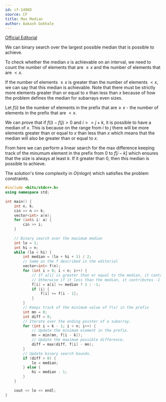 ```yaml
---
id: cf-1486D
source: CF
title: Max Median
author: Aakash Gokhale
---
```


[Official Editorial](https://codeforces.com/blog/entry/87849)

We can binary search over the largest possible median that is possible to achieve.

To check whether the median $x$ is achievable on an interval, we need to count the number of elements that are $\ge x$ and the number of elements that are $< x$.

If the number of elements $\ge x$ is greater than the number of elements $< x$, we can say that this median is achievable.
Note that there must be strictly more elements greater than or equal to $x$ than less than $x$ because of how the problem defines the median for subarrays even sizes.

Let $f(i)$ be the number of elements in the prefix that are$\ge x$ - the number of elements in the prefix that are $< x$.

We can prove that if $f(i) - f(j) > 0$ and $i >= j + k$, it is possible to have a median of $x$.
This is because on the range from $i$ to $j$ there will be more elements greater than or equal to $x$ than less than $x$ which means that the median will also be greater than or equal to $x$.

From here we can perform a linear search for the max difference keeping track of the minumum element in the prefix from $0$ to $f[i - k]$ which ensures that the size is always at least $k$. If it greater than $0$, then this median is possible to achieve.

The solution's time complexity in $O(nlogn)$ which satisfies the problem constraints.

<LanguageSection>

<CPPSection>

```cpp
#include <bits/stdc++.h>
using namespace std;
 
int main() {
	int n, k;
	cin >> n >> k;
	vector<int> a(n);
	for (int& i: a) {
	    cin >> i;
	}
	
	// Binary search over the maximum median
	int lo = 1;
	int hi = n;
	while (lo < hi) {
		int median = (lo + hi + 1) / 2;
		// Same as the f described in the editorial
		vector<int> f(n);
		for (int i = 0; i < n; i++) {
			// If a[i] is greater than or equal to the median, it contributes 1 to f(i)
			// Otherwise if it less than the median, it contributes -1 to f(i)
			f[i] = a[i] >= median ? 1 : -1;
			if (i) {
				f[i] += f[i - 1];
			}
		}
		// Keeps track of the minimum value of f(x) in the prefix
		int mn = 0;
		int diff = 0;
		// Iterate over the ending pointer of a subarray.
		for (int i = k - 1; i < n; i++) {
			// Update the minimum element in the prefix.
			mn = min(mn, f[i - k]);
			// Update the maximum possible difference.
			diff = max(diff, f[i] - mn);
		}
		// Update binary search bounds.
		if (diff > 0) {
			lo = median;
		} else {
			hi = median - 1;
		}
	}
	
	cout << lo << endl;
}
```

</CPPSection>

</LanguageSection>
